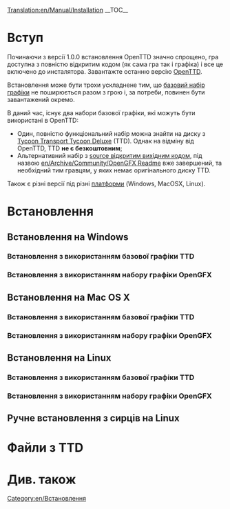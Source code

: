 [[Translation:en/Manual/Installation]]
{{uk/Manual/Зміст}}
__TOC__
= Вступ =
Починаючи з версії 1.0.0 встановлення OpenTTD значно спрощено, гра доступна з повністю відкритим кодом (як сама гра так і графіка) і все це включено до инсталятора. Завантажте останню версію [http://www.openttd.org/download-stable OpenTTD].

Встановлення може бути трохи ускладнене тим, що [[en/Archive/Community/Base graphics|базовий набір графіки]] не поширюється разом з грою і, за потреби, повинен бути завантажений окремо.

В даний час, існує два набори базової графіки, які можуть бути використані в OpenTTD:
* Один, повністю функціональний набір можна знайти на диску з [https://www.wikipedia.org/wiki/ua:Transport Tycoon Transport Tycoon Deluxe] (TTD). Однак на відміну від OpenTTD, TTD '''не є безкоштовним''';
* Альтернативний набір з [https://www.wikipedia.org/wiki/ua:Open source відкритим вихідним кодом], під назвою [[en/Archive/Community/OpenGFX Readme]] вже завершений, та необхідний тим гравцям, у яких немає оригінального диску TTD.

Також є різні версії під різні [[uk/Операційна система|платформи]] (Windows, MacOSX, Linux).

= Встановлення =
== Встановлення на Windows ==
=== Встановлення з використанням базової графіки TTD ===
=== Встановлення з використанням набору графіки OpenGFX ===
== Встановлення на Mac OS X ==
=== Встановлення з використанням базової графіки TTD ===
=== Встановлення з використанням набору графіки OpenGFX ===
== Встановлення на Linux ==
=== Встановлення з використанням базової графіки TTD ===
=== Встановлення з використанням набору графіки OpenGFX ===
== Ручне встановлення з сирців на Linux ==
= Файли з TTD =
= Див. також =
[[Category:en/Встановлення]]
